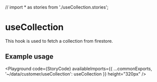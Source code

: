 // import * as stories from './useCollection.stories';

<Meta title="Hooks/useCollection/Docs" />

# useCollection

This hook is used to fetch a collection from firestore.

## Example usage

<Playground code={StoryCode} availableImports={{ ...commonExports, '~/data/customer/useCollection': useCollection }} height="320px" />
